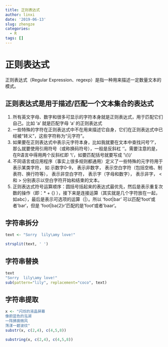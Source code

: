 ```yaml
---
title: 正则表达式
author: linxi
date: '2019-06-13'
slug: zhengze
categories:
  - R
tags: []
---
```

# 正则表达式
正则表达式（Regular Expression、regexp）是指一种用来描述一定数量文本的模式。

## 正则表达式是用于描述/匹配一个文本集合的表达式
1.  所有英文字母、数字和很多可显示的字符本身就是正则表达式，用于匹配它们自己。比如 'a' 就是匹配字母 'a' 的正则表达式
2.  一些特殊的字符在正则表达式中不在用来描述它自身，它们在正则表达式中已经被“转义”，这些字符称为“元字符”。
3.  如果要在正则表达式中表示元字符本身，比如我就要在文本中查找问号‘?’， 那么就要使用引用符号（或称换码符号），一般是反斜杠 '\'。需要注意的是，在R语言中得用两个反斜杠即 ‘\\’，如要匹配括号就要写成 ’\\(\\)‘
4.  不同语言或应用程序（事实上很多规则都通用）定义了一些特殊的元字符用于表示某类字符，
如 \d 表示数字0-9， 
\D 表示非数字，
\s 表示空白字符（包括空格、制表符、换行符等），
\S 表示非空白字符，
\w 表示字（字母和数字），
\W 表示非字，
\< 和 \> 分别表示以空白字符开始和结束的文本。
5.  正则表达式符号运算顺序：圆括号括起来的表达式最优先，然后是表示重复次数的操作（即：* + {} ），接下来是连接运算（其实就是几个字符放在一起，如abc），最后是表示可选项的运算（|）。所以 'foot|bar' 可以匹配’foot‘或者’bar‘，但是 'foot|ba{2}r'匹配的是’foot‘或者’baar‘。

## 字符串拆分
```r
text <- "Sorry  lily\amy love!"

strsplit(text, ' ')
```

## 字符串替换
```r
text 
"Sorry  lily\amy love!" 
sub(pattern="lily", replacement="coco", text) 
```

## 字符串提取
```r
x <- "闪烁的液晶屏幕
像蔚蓝色的泓湖
一阵拂面微风
荡漾一碧波纹" 
substr(x, c(2,4), c(4,5,8)) 

substring(x, c(2,4), c(4,5,8)) 
 
```

